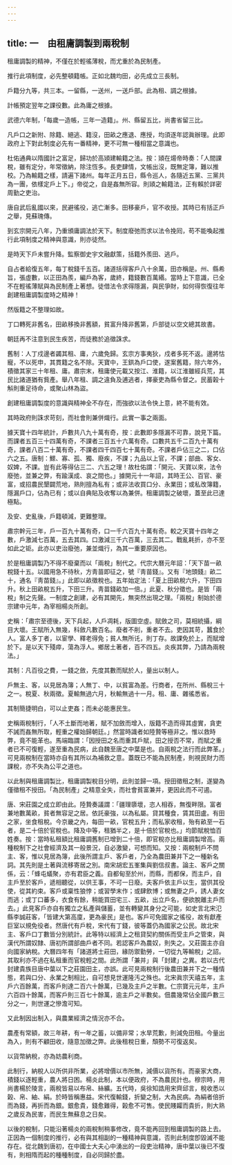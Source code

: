 ```yaml
---
---
---
```

title: 一　由租庸調製到兩稅制
---




租庸調製的精神，不僅在於輕徭薄稅，而尤重於為民制產。

推行此項制度，必先整頓籍帳。正如北魏均田，必先成立三長制。

戶籍分九等，共三本。一留縣，一送州，一送戶部。此為租、調之根據。

計帳預定翌年之課役數。此為庸之根據。

武德六年制，「每歲一造帳，三年一造籍」。州、縣留五比，尚書省留三比。

凡戶口之新附、除籍、絕逃、籍沒，田畝之應退、應授，均須逐年認眞辦理。此即政府上下對此制度必先有一番精神，更不可無一種相當之意識也。

杜佑通典以隋國計之富足，歸功於高熲建輸籍之法。按：熲在煬帝時奏：「人間課稅，雖有定分，年常徵納，除注恆多。長吏肆情，文帳出沒，既無定簿，難以推校。乃為輸籍之樣，請遍下諸州。每年正月五日，縣令巡人，各隨近五黨、三黨共為一團，依樣定戶上下。」帝從之，自是姦無所容。則熲之輸籍法，正有賴於詳密周勤之吏治。

唐自武后亂國以來，民避徭役，逃亡漸多。田移豪戶，官不收授。其時已有括正戶之舉，見蘇瑰傳。

到玄宗開元八年，乃重頒庸調法於天下。制度廢弛而求以法令挽囘，苟不能喚起推行此項制度之精神與意識，則亦徒然。

是時天下戶未嘗升降。監察御史宇文融獻策，括籍外羨田、逃戶。

自占者給復五年，每丁稅錢千五百。諸道括得客戶八十余萬，田亦稱是。州、縣希旨，張虛數，以正田為羨，編戶為客，歲終，籍錢數百萬緡。當時上下意識，已全不在輕徭薄賦與為民制產上著想。徒借法令求得隱漏，與民爭財，如何得恢復往年創建租庸調製度時之精神！

然版籍之不整理如故。

丁口轉死非舊名，田畝移換非舊額，貧富升降非舊第，戶部徒以空文總其故書。

朝廷再不注意到民生疾苦，而徒務於追徵誅求。

舊制：人丁戍邊者蠲其租、庸，六歲免歸。玄宗方事夷狄，戍者多死不返。邊將怙寵，不以死申，其貫籍之名不除。天寶中，王鉷為戶口使，遂案舊籍，除六年外，積徵其家三十年租、庸。肅宗末，租庸使元載又按江、淮籍，以江淮雖經兵荒，其民比諸道猶有貲產。舉八年租、調之違負及逋逃者，擇豪吏為縣令督之。民蓄榖十斛則重足待命，或聚山林為盜。

創建租庸調製度的意識與精神全不存在，而強欲以法令快上意，終不能有效。

其時政府則誅求苛刻，而社會則兼併熾行。此實一事之兩面。

據天寶十四年統計，戶數共八九十萬有奇，按：此數即多隱漏不可靠，說見下篇。而課者五百三十四萬有奇，不課者三百五十六萬有奇。口數共五千二百九十萬有奇，課者八百二十萬有奇，不課者四千四百七十萬有奇。不課者戶佔三之二，口佔六之五。唐制：鰥、寡、孤、獨、廢疾，不課；九品以上官，不課；部曲、客女、奴婢，不課。豈有此等得佔三二、六五之理！故杜佑謂：「開元、天寶以來，法令廢弛，並兼之弊，有踰漢成、哀之間也。」據開元十一年詔，其時王公、百官、豪富，或招農民墾闢荒地，熟則擅為私有；或非法收買口分、永業田；或私改簿籍，隱漏戶口，佔為已有；或以自典貼及收奪以為兼併。租庸調製之破壞，蓋至此已達極點。

及安、史亂後，戶籍頓減，更難整理。

肅宗幹元三年，戶一百九十萬有奇，口一千六百九十萬有奇。較之天寶十四年之數，戶激減七百萬，五去其四。口激減三千六百萬，三去其二。戰亂耗折，亦不至如此之钜。此亦以吏治廢弛，兼並熾行，為其一重要原因也。

於是租庸調製乃不得不廢棄而以「兩稅」制代之。代宗大曆元年詔：「天下苗一畝稅錢十五。以國用急不待秋，方靑苗即征之，號『靑苗錢』。又有『地頭錢』畝二十，通名『靑苗錢』。」此即以畝徵稅也。五年始定法：「夏上田畝稅六升，下田四升。秋上田畝稅五升，下田三升。靑苗錢畝加一倍。」此夏、秋分徵也。是皆「兩稅」制之先聲。一制度之創建，必有其開先，無突然出現之理。「兩稅」制始於德宗建中元年，為宰相楊炎所創。

史稱：「肅宗至德後，天下兵起，人戶凋耗，版圖空虛。賦斂之司，莫相統攝，綱目大壞。王賦所入無幾，科斂凡數百名。廢者不削，重者不去。吏因其苛，蠶食於人。富人多丁者，以宦學、釋老得免；貧人無所讬，則丁存。故課免於上，而賦增於下。是以天下殘瘁，蕩為浮人。鄉居土著者，百不四五。炎疾其弊，乃請為兩稅法。」

其制：凡百役之費，一錢之斂，先度其數而賦於人，量出以制人。

戶無主、客，以見居為簿；人無丁、中，以貧富為差。行商者，在所州、縣稅三十之一。稅夏、秋兩徵。夏輸無過六月，秋輸無過十一月。租、庸、雜徭悉省。

其制簡捷明白，可以止吏姦；而未必能惠民生。

史稱兩稅制行，「人不土斷而地著，賦不加斂而增入，版籍不造而得其虛實，貪吏不誡而姦無所取，輕重之權始歸朝廷。」然當時識者如陸贄等極非之。惟以救時弊，竟不能革也。馬端臨謂：「因授田之名而重其戶賦，田之授否不常，而賦之重者已不可復輕，遂至重為民病，此自魏至唐之中葉是也。自兩稅之法行而此弊革。」可見兩稅制在當時亦自有其所以為補救之意。蓋既已不能為民制產，則視民財力而課稅，亦不失為公平之道也。

以此制與租庸調製比，租庸調製稅目分明，此則並歸一項。授田徵租之制，遂變為僅徵租不授田。「為民制產」之精意全失，而社會貧富兼并，更因此而不可遏。

唐、宋莊園之成立即由此。陸贄奏議謂：「疆理隳壞，恣人相吞，無復畔限。富者兼地數萬畝，貧者無容足之居。依託豪強，以為私屬。貸其種食，賃其田盧。有田之家，坐食租稅。今京畿之內，每田一畝，官稅五升；而私家收租，殆有畝至一石者，是二十倍於官稅也。降及中等，租猶半之，是十倍於官稅也。」均節賦稅恤百姓奏。按：當時私租額比租庸調舊制已增到二十倍，即官稅亦比租庸調製增高。兩種稅制下之社會經濟及其一般景況，自必激變，可想而知。又按：兩稅制戶不問主、客，惟以見居為簿，此後所謂主戶、客戶者，乃全為農田兼并下之一種新名詞。其先則是土著與流移寄居之別。南宋胡宏五峯集與劉信叔書。論主、客戶之關係，云：「蜂屯蟻聚，亦有君臣之義。自都甸至於州，而縣，而都保，而主戶，自主戶至於客戶，遞相聽從，以供王事，不可一日廢。夫客戶依主戶以生，當供其役使，從其約束。客戶或稟性狼悖；或習學末作；或肆飲博；或無妻之戶，誘人妻女而逃；或丁口蕃多，衣食有餘，稍能買田宅三、五畝，出立戶名，便欲脫離主戶而去。」此見客戶亦自有獨立之私產與儲蓄，並有轉變其身分之可能，如史言北宋氾縣李誠莊客，「皆建大第高廩，更為豪民」是也。客戶可免國家之徭役，故有獻產巨室以規免役者。然唐代有戶稅，宋代有丁錢，彼等蓋仍為國家之公民。故北宋主、客戶口丁數皆分別統計。此等特以經濟上之租貸契約關係而受主戶之管束，與漢代所謂奴隸、唐初所謂部曲戶者不同。若認客戶為農奴，則失之。又莊園主亦自向國家納稅。大曆四年有「諸道將士莊田，緣防禦勤勞，一切從九等輸稅」之詔。其取利亦不過在私租重而官稅輕之間。此所謂「兼并」與「封建」之異。若以古代封建貴族目唐中葉以下之莊園田主，亦誤。此可見兩稅制行後農田兼并下之一種情態，若與口分、永業之制相比，自可想見世運隆汚之殊也。北宋眞宗天禧五年，主戶六百餘萬，而客戶則達二百六十餘萬，已幾及主戶之半數。仁宗寶元元年，主戶六百四十餘萬，而客戶則三百七十餘萬，逾主戶之半數矣。佃農幾常佔全國戶數三分之一，則世運之慘澹可知。

又此制因出制入，與農業經濟之情況亦不合。

農產有常額，故三年耕，有一年之蓄，以備非常；水旱荒歉，則減免田租。今量出為入，則有不顧田收，隨意加徵之弊。此後租稅日重，頹勢不可復返矣。

以貨幣納稅，亦為妨農利商。

此制行，納稅人以所供非所業，必將增價以市所無，減價以貨所有。而豪家大商，積錢以逐輕重，農人將日困。楊炎此制，本以便政府，不為農民計也。穆宗時，用尚書楊於陵言，兩稅皆易以布帛、絲纊。五代時，吳徐知誥用宋齊邱言，稅收悉以榖、帛、紬、絹。於時皆稱惠益。宋代復輸錢，折變之制，大為民病。為絹者倍折而為錢，再折而為銀。銀愈貴，錢愈難得，榖愈不可售。使民賤糶而貴折，則大熟之歲反為民害，而民生無蘇息之日矣。

以後的稅制，只能沿著楊炎的兩稅制稍事修改，竟不能再回到租庸調製的路上去。正因為一個制度的推行，必有與其相副的一種精神與意識，否則此制度卽毀滅不能存在。從北魏到唐初，在中國士大夫心中湧出的一段吏治精神，唐中葉以後已不復有，則相隋而起的種種制度，自必同歸於盡。